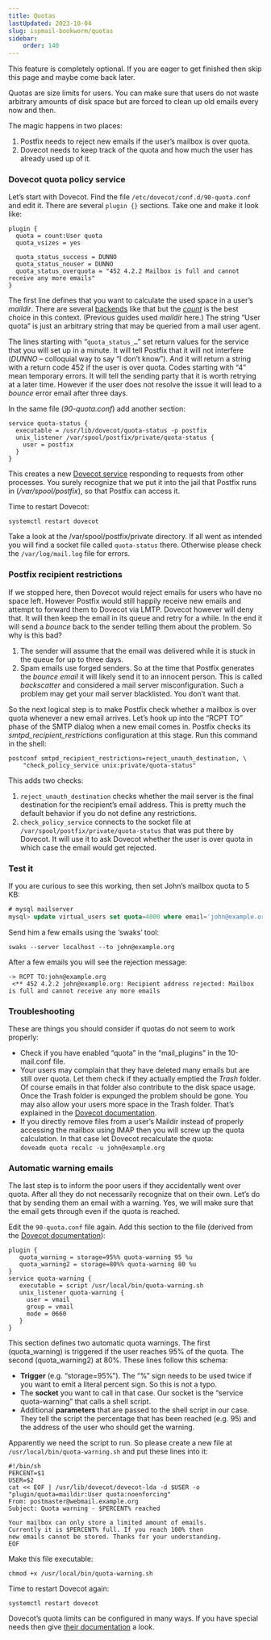 ```yaml
---
title: Quotas
lastUpdated: 2023-10-04
slug: ispmail-bookworm/quotas
sidebar:
    order: 140
---
```



<Aside type="tip" title="Optional feature">
This feature is completely optional. If you are eager to get finished then skip this page and maybe come back later.
</Aside>

Quotas are size limits for users. You can make sure that users do not waste arbitrary amounts of disk space but are forced to clean up old emails every now and then.

The magic happens in two places:

1. Postfix needs to reject new emails if the user’s mailbox is over quota.
2. Dovecot needs to keep track of the quota and how much the user has already used up of it.

### Dovecot quota policy service

Let’s start with Dovecot. Find the file `/etc/dovecot/conf.d/90-quota.conf` and edit it. There are several `plugin {}` sections. Take one and make it look like:

```
plugin {
  quota = count:User quota
  quota_vsizes = yes

  quota_status_success = DUNNO
  quota_status_nouser = DUNNO
  quota_status_overquota = "452 4.2.2 Mailbox is full and cannot receive any more emails"
}
```

The first line defines that you want to calculate the used space in a user’s _maildir_. There are several [backends](https://doc.dovecot.org/configuration_manual/quota_plugin/) like that but the _[count](https://doc.dovecot.org/configuration_manual/quota/quota_count/#quota-backend-count)_ is the best choice in this context. (Previous guides used _maildir_ here.) The string “User quota” is just an arbitrary string that may be queried from a mail user agent.

The lines starting with “`quota_status_…`” set return values for the service that you will set up in a minute. It will tell Postfix that it will not interfere (_DUNNO_ – colloquial way to say “I don’t know”). And it will return a string with a return code 452 if the user is over quota. Codes starting with “4” mean temporary errors. It will tell the sending party that it is worth retrying at a later time. However if the user does not resolve the issue it will lead to a _bounce_ error email after three days.

In the same file (_90-quota.conf_) add another section:

```
service quota-status {
  executable = /usr/lib/dovecot/quota-status -p postfix
  unix_listener /var/spool/postfix/private/quota-status {
    user = postfix
  }
}
```

This creates a new [Dovecot service](https://doc.dovecot.org/configuration_manual/service_configuration/) responding to requests from other processes. You surely recognize that we put it into the jail that Postfix runs in (_/var/spool/postfix_), so that Postfix can access it.

Time to restart Dovecot:
```
systemctl restart dovecot
```
Take a look at the /var/spool/postfix/private directory. If all went as intended you will find a socket file called `quota-status` there. Otherwise please check the `/var/log/mail.log` file for errors.

### Postfix recipient restrictions

If we stopped here, then Dovecot would reject emails for users who have no space left. However Postfix would still happily receive new emails and attempt to forward them to Dovecot via LMTP. Dovecot however will deny that. It will then keep the email in its queue and retry for a while. In the end it will send a _bounce_ back to the sender telling them about the problem. So why is this bad?

1. The sender will assume that the email was delivered while it is stuck in the queue for up to three days.
2. Spam emails use forged senders. So at the time that Postfix generates the _bounce email_ it will likely send it to an innocent person. This is called _backscatter_ and considered a mail server misconfiguration. Such a problem may get your mail server blacklisted. You don’t want that.

So the next logical step is to make Postfix check whether a mailbox is over quota whenever a new email arrives. Let’s hook up into the “RCPT TO” phase of the SMTP dialog when a new email comes in. Postfix checks its _smtpd\_recipient\_restrictions_ configuration at this stage. Run this command in the shell:

```
postconf smtpd_recipient_restrictions=reject_unauth_destination, \
    "check_policy_service unix:private/quota-status"
```

This adds two checks:

1. `reject_unauth_destination` checks whether the mail server is the final destination for the recipient’s email address. This is pretty much the default behavior if you do not define any restrictions.
2. `check_policy_service` connects to the socket file at `/var/spool/postfix/private/quota-status` that was put there by Dovecot. It will use it to ask Dovecot whether the user is over quota in which case the email would get rejected.

### Test it

If you are curious to see this working, then set John’s mailbox quota to 5 KB:

```sql
# mysql mailserver
mysql> update virtual_users set quota=4000 where email='john@example.org';
```

Send him a few emails using the ‘swaks’ tool:
```
swaks --server localhost --to john@example.org
```
After a few emails you will see the rejection message:

```
-> RCPT TO:john@example.org
 <** 452 4.2.2 john@example.org: Recipient address rejected: Mailbox is full and cannot receive any more emails
```

### Troubleshooting

These are things you should consider if quotas do not seem to work properly:

- Check if you have enabled “quota” in the “mail\_plugins” in the 10-mail.conf file.
- Your users may complain that they have deleted many emails but are still over quota. Let them check if they actually emptied the _Trash_ folder. Of course emails in that folder also contribute to the disk space usage. Once the Trash folder is expunged the problem should be gone. You may also allow your users more space in the Trash folder. That’s explained in the [Dovecot documentation](https://doc.dovecot.org/configuration_manual/quota/#quota-rules).
- If you directly remove files from a user’s Maildir instead of properly accessing the mailbox using IMAP then you will screw up the quota calculation. In that case let Dovecot recalculate the quota:  
    `doveadm quota recalc -u john@example.org`

### Automatic warning emails

The last step is to inform the poor users if they accidentally went over quota. After all they do not necessarily recognize that on their own. Let’s do that by sending them an email with a warning. Yes, we will make sure that the email gets through even if the quota is reached.

Edit the `90-quota.conf` file again. Add this section to the file (derived from the [Dovecot documentation](https://doc.dovecot.org/configuration_manual/quota/#quota-warning-scripts)):

```
plugin {
   quota_warning = storage=95%% quota-warning 95 %u
   quota_warning2 = storage=80%% quota-warning 80 %u
}
service quota-warning {
   executable = script /usr/local/bin/quota-warning.sh
   unix_listener quota-warning {
     user = vmail
     group = vmail
     mode = 0660
   }
}
```

This section defines two automatic quota warnings. The first (quota\_warning) is triggered if the user reaches 95% of the quota. The second (quota\_warning2) at 80%. These lines follow this schema:

- **Trigger** (e.g. “storage=95%”). The “%” sign needs to be used twice if you want to emit a literal percent sign. So this is not a typo.
- The **socket** you want to call in that case. Our socket is the “service quota-warning” that calls a shell script.
- Additional **parameters** that are passed to the shell script in our case. They tell the script the percentage that has been reached (e.g. 95) and the address of the user who should get the warning.

Apparently we need the script to run. So please create a new file at `/usr/local/bin/quota-warning.sh` and put these lines into it:

```
#!/bin/sh
PERCENT=$1
USER=$2
cat << EOF | /usr/lib/dovecot/dovecot-lda -d $USER -o "plugin/quota=maildir:User quota:noenforcing"
From: postmaster@webmail.example.org
Subject: Quota warning - $PERCENT% reached

Your mailbox can only store a limited amount of emails.
Currently it is $PERCENT% full. If you reach 100% then
new emails cannot be stored. Thanks for your understanding.
EOF
```

Make this file executable:

```
chmod +x /usr/local/bin/quota-warning.sh
```
Time to restart Dovecot again:
```
systemctl restart dovecot
```
Dovecot’s quota limits can be configured in many ways. If you have special needs then give [their documentation](https://doc.dovecot.org/configuration_manual/quota/) a look.
